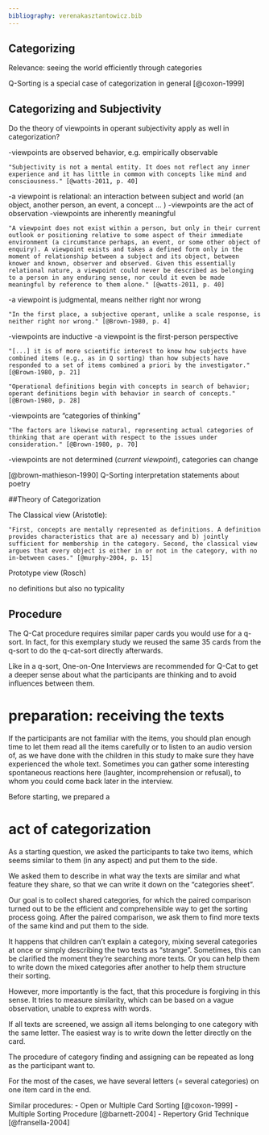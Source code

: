 ```yaml
---
bibliography: verenakasztantowicz.bib
---
```


## Categorizing

Relevance: seeing the world efficiently through categories

Q-Sorting is a special case of categorization in general [@coxon-1999]

## Categorizing and Subjectivity

Do the theory of viewpoints in operant subjectivity apply as well in categorization?


-viewpoints are observed behavior, e.g. empirically observable

	"Subjectivity is not a mental entity. It does not reflect any inner experience and it has little in common with concepts like mind and consciousness." [@watts-2011, p. 40]

-a viewpoint is relational: an interaction between subject and world (an object, another person, an event, a concept ... )
-viewpoints are the act of observation
-viewpoints are inherently meaningful

	"A viewpoint does not exist within a person, but only in their current outlook or positioning relative to some aspect of their immediate environment (a circumstance perhaps, an event, or some other object of enquiry). A viewpoint exists and takes a defined form only in the moment of relationship between a subject and its object, between knower and known, observer and observed. Given this essentially relational nature, a viewpoint could never be described as belonging to a person in any enduring sense, nor could it even be made meaningful by reference to them alone." [@watts-2011, p. 40]


-a viewpoint is judgmental, means neither right nor wrong

	"In the first place, a subjective operant, unlike a scale response, is neither right nor wrong." [@Brown-1980, p. 4]


-viewpoints are inductive
-a viewpoint is the first-person perspective

	"[...] it is of more scientific interest to know how subjects have combined items (e.g., as in Q sorting) than how subjects have responded to a set of items combined a priori by the investigator." [@Brown-1980, p. 21]

	"Operational definitions begin with concepts in search of behavior; operant definitions begin with behavior in search of concepts." [@Brown-1980, p. 28]


-viewpoints are "categories of thinking"

	"The factors are likewise natural, representing actual categories of thinking that are operant with respect to the issues under consideration." [@Brown-1980, p. 70]

-viewpoints are not determined (*current viewpoint*), categories can change



[@brown-mathieson-1990] Q-Sorting interpretation statements about poetry

##Theory of Categorization

The Classical view (Aristotle):

	"First, concepts are mentally represented as definitions. A definition provides characteristics that are a) necessary and b) jointly sufficient for membership in the category. Second, the classical view argues that every object is either in or not in the category, with no in-between cases." [@murphy-2004, p. 15]

Prototype view (Rosch)

no definitions but also no typicality

## Procedure

[](Verena/Documents/GoogleDrive/komki/pics/qpic13.png)

The Q-Cat procedure requires similar paper cards you would use for a q-sort.
In fact, for this exemplary study we reused the same 35 cards from the q-sort to do the q-cat-sort directly afterwards.

Like in a q-sort, One-on-One Interviews are recommended for Q-Cat to get a deeper sense about what the participants are thinking and to avoid influences between them.

# preparation: receiving the texts
If the participants are not familiar with the items, you should plan enough time to let them read all the items carefully or to listen to an audio version of, as we have done with the children in this study to make sure they have experienced the whole text.
Sometimes you can gather some interesting spontaneous reactions here (laughter, incomprehension or refusal), to whom you could come back later in the interview.

Before starting, we prepared a
[](Verena/Documents/GoogleDrive/komki/pics/qpic9.png)


# act of categorization
As a starting question, we asked the participants to take two items, which seems similar to them (in any aspect) and put them to the side.

[](Verena/Documents/GoogleDrive/komki/pics/qpic10.png)

We asked them to describe in what way the texts are similar and what feature they share, so that we can write it down on the "categories sheet".

[](Verena/Documents/GoogleDrive/komki/pics/qpic11.png)

[](Verena/Documents/GoogleDrive/komki/pics/qpic12.png)

Our goal is to collect shared categories, for which the paired comparison turned out to be the efficient and comprehensible way to get the sorting process going.
After the paired comparison, we ask them to find more texts of the same kind and put them to the side.


It happens that children can't explain a category, mixing several categories at once or simply describing the two texts as "strange".
Sometimes, this can be clarified the moment they're searching more texts.
Or you can help them to write down the mixed categories after another to help them structure their sorting.

However, more importantly is the fact, that this procedure is forgiving in this sense.
It tries to measure similarity, which can be based on a vague observation, unable to express with words.

If all texts are screened, we assign all items belonging to one category with the same letter.
The easiest way is to write down the letter directly on the card.

[](Verena/Documents/GoogleDrive/komki/pics/qpic14.png)

The procedure of category finding and assigning can be repeated as long as the participant want to.

For the most of the cases, we have several letters (= several categories) on one item card in the end.





Similar procedures:
- Open or Multiple Card Sorting [@coxon-1999]
- Multiple Sorting Procedure [@barnett-2004]
- Repertory Grid Technique [@fransella-2004]
